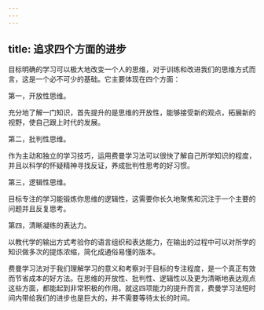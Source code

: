 ```yaml
---
---
---
```

title: 追求四个方面的进步
---




目标明确的学习可以极大地改变一个人的思维，对于训练和改进我们的思维方式而言，这是一个必不可少的基础。它主要体现在四个方面：



第一，开放性思维。

充分地了解一门知识，首先提升的是思维的开放性，能够接受新的观点，拓展新的视野，使自己跟上时代的发展。

第二，批判性思维。

作为主动和独立的学习技巧，运用费曼学习法可以很快了解自己所学知识的程度，并且以科学的怀疑精神寻找反证，养成批判性思考的好习惯。

第三，逻辑性思维。

目标专注的学习能锻炼你思维的逻辑性，这需要你长久地聚焦和沉注于一个主要的问题并且反复思考。

第四，清晰凝练的表达力。

以教代学的输出方式考验你的语言组织和表达能力，在输出的过程中可以对所学的知识做多次的提炼浓缩，简化成通俗易懂的版本。

费曼学习法对于我们理解学习的意义和考察对于目标的专注程度，是一个真正有效而节省成本的好方法。在思维的开放性、批判性、逻辑性以及更为清晰地表达观点这些方面，都能起到非常积极的作用。就这四项能力的提升而言，费曼学习法短时间内带给我们的进步也是巨大的，并不需要等待太长的时间。